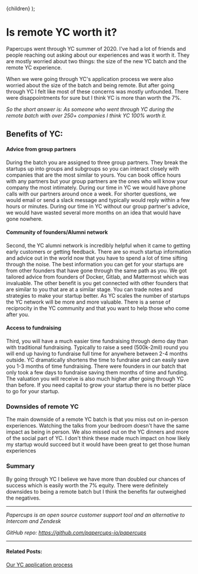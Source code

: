 
  <Prose title="Is remote YC worth it?">{children}</Prose>
);

# Is remote YC worth it?

Papercups went through YC summer of 2020. I've had a lot of friends and people reaching out asking about our experiences and was it worth it. They are mostly worried about two things: the size of the new YC batch and the remote YC experience.

When we were going through YC's application process we were also worried about the size of the batch and being remote. But after going through YC I felt like most of these concerns was mostly unfounded. There were disappointments for sure but I think YC is more than worth the 7%.

_So the short answer is: As someone who went through YC during the remote batch with over 250+ companies I think YC 100% worth it._

## Benefits of YC:

#### Advice from group partners

During the batch you are assigned to three group partners. They break the startups up into groups and subgroups so you can interact closely with companies that are the most similar to yours. You can book office hours with any partners but your group partners are the ones who will know your company the most intimately. During our time in YC we would have phone calls with our partners around once a week. For shorter questions, we would email or send a slack message and typically would reply within a few hours or minutes. During our time in YC without our group partner's advice, we would have wasted several more months on an idea that would have gone nowhere.

#### Community of founders/Alumni network

Second, the YC alumni network is incredibly helpful when it came to getting early customers or getting feedback. There are so much startup information and advice out in the world now that you have to spend a lot of time sifting through the noise. The best information you can get for your startups are from other founders that have gone through the same path as you. We got tailored advice from founders of Docker, Gitlab, and Mattermost which was invaluable. The other benefit is you get connected with other founders that are similar to you that are at a similar stage. You can trade notes and strategies to make your startup better. As YC scales the number of startups the YC network will be more and more valuable. There is a sense of reciprocity in the YC community and that you want to help those who come after you.

#### Access to fundraising

Third, you will have a much easier time fundraising through demo day than with traditional fundraising. Typically to raise a seed (500k-2mil) round you will end up having to fundraise full time for anywhere between 2-4 months outside. YC dramatically shortens the time to fundraise and can easily save you 1-3 months of time fundraising. There were founders in our batch that only took a few days to fundraise saving them months of time and funding. The valuation you will receive is also much higher after going through YC than before. If you need capital to grow your startup there is no better place to go for your startup.

### Downsides of remote YC

The main downside of a remote YC batch is that you miss out on in-person experiences. Watching the talks from your bedroom doesn't have the same impact as being in person. We also missed out on the YC dinners and more of the social part of YC. I don't think these made much impact on how likely my startup would succeed but it would have been great to get those human experiences

### Summary

By going through YC I believe we have more than doubled our chances of success which is easily worth the 7% equity. There were definitely downsides to being a remote batch but I think the benefits far outweighed the negatives.

---

_Papercups is an open source customer support tool and an alternative to Intercom and Zendesk_

_GitHub repo: https://github.com/papercups-io/papercups_

---

#### Related Posts:

[Our YC application process](/blog/yc-application)
